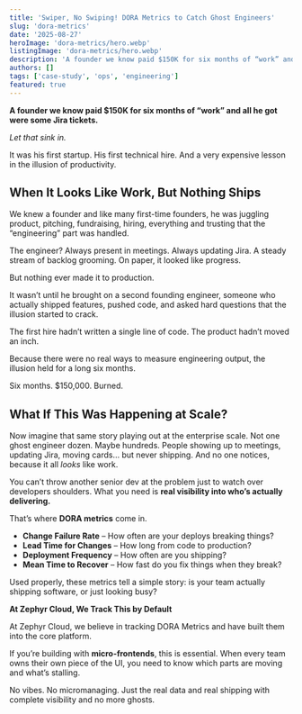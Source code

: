 ```yaml
---
title: 'Swiper, No Swiping! DORA Metrics to Catch Ghost Engineers'
slug: 'dora-metrics'
date: '2025-08-27'
heroImage: 'dora-metrics/hero.webp'
listingImage: 'dora-metrics/hero.webp'
description: 'A founder we know paid $150K for six months of “work” and all he got were some Jira tickets.'
authors: []
tags: ['case-study', 'ops', 'engineering']
featured: true
---
```


**A founder we know paid $150K for six months of “work” and all he got were some Jira tickets.**

_Let that sink in._

It was his first startup. His first technical hire. And a very expensive lesson in the illusion of productivity.

## When It Looks Like Work, But Nothing Ships

We knew a founder and like many first-time founders, he was juggling product, pitching, fundraising, hiring, everything and trusting that the “engineering” part was handled.

The engineer? Always present in meetings. Always updating Jira. A steady stream of backlog grooming. On paper, it looked like progress.

But nothing ever made it to production.

It wasn’t until he brought on a second founding engineer, someone who actually shipped features, pushed code, and asked hard questions that the illusion started to crack.

The first hire hadn’t written a single line of code. The product hadn’t moved an inch.

Because there were no real ways to measure engineering output, the illusion held for a long six months.

Six months. $150,000. Burned.

## What If This Was Happening at Scale?

Now imagine that same story playing out at the enterprise scale. Not one ghost engineer dozen. Maybe hundreds. People showing up to meetings, updating Jira, moving cards… but never shipping. And no one notices, because it all _looks_ like work.

You can’t throw another senior dev at the problem just to watch over developers shoulders. What you need is **real visibility into who’s actually delivering.**

That’s where **DORA metrics** come in.

- **Change Failure Rate** – How often are your deploys breaking things?
- **Lead Time for Changes** – How long from code to production?
- **Deployment Frequency** – How often are you shipping?
- **Mean Time to Recover** – How fast do you fix things when they break?

Used properly, these metrics tell a simple story: is your team actually shipping software, or just looking busy?

**At Zephyr Cloud, We Track This by Default**

At Zephyr Cloud, we believe in tracking DORA Metrics and have built them into the core platform.

If you’re building with **micro-frontends**, this is essential. When every team owns their own piece of the UI, you need to know which parts are moving and what’s stalling.

No vibes. No micromanaging. Just the real data and real shipping with complete visibility and no more ghosts.
